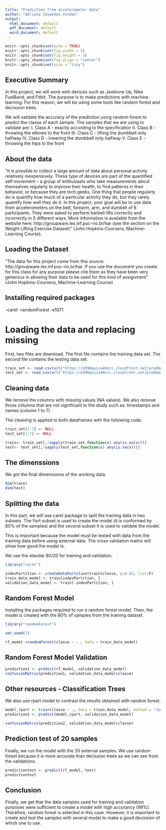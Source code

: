 ```yaml
---
title: "Prediction from accelerometer data"
author: "Adriana Céspedes-Vindas"
output:
  html_document: default
  pdf_document: default
  word_document: default
---
```


```r
knitr::opts_chunk$set(echo = TRUE)
knitr::opts_chunk$set(fig.width = 5)
knitr::opts_chunk$set(fig.height = 3)
knitr::opts_chunk$set(fig.align = "center")
knitr::opts_chunk$set(size = "tiny")
```

## Executive Summary
In this project, we will work with devices such as Jawbone Up, Nike FuelBand, and Fitbit. The purpose is to make predictions with machine learning. For this reason, we will be using some tools like random forest and decission trees. 

We will validate the accuracy of the prediction using random forest to predict the classe of each sample. The samples that we are using to validate are:
I. Class A - exactly according to the specification
II. Class B - throwing the elbows to the front
III. Class C - lifting the dumbbell only halfway
IV. Class D - lowering the dumbbell only halfway
V. Class E - throwing the hips to the front

## About the data
"It is possible to collect a large amount of data about personal activity relatively inexpensively. These type of devices are part of the quantified self movement – a group of enthusiasts who take measurements about themselves regularly to improve their health, to find patterns in their behavior, or because they are tech geeks. One thing that people regularly do is quantify how much of a particular activity they do, but they rarely quantify how well they do it. In this project, your goal will be to use data from accelerometers on the belt, forearm, arm, and dumbell of 6 participants. They were asked to perform barbell lifts correctly and incorrectly in 5 different ways. More information is available from the website here: http://groupware.les.inf.puc-rio.br/har (see the section on the Weight Lifting Exercise Dataset)" (John Hopkins-Coursera, Machine-Learning Course). 
    

## Loading the Dataset
"The data for this project come from this source: http://groupware.les.inf.puc-rio.br/har. If you use the document you create for this class for any purpose please cite them as they have been very generous in allowing their data to be used for this kind of assignment" (John Hopkins-Coursera, Machine-Learning Course)

## Installing required packages

-caret
-randomForest
-e1071



# Loading the data and replacing missing 

First, two files are download. The first file contains the training data set. The second file contains the testing data set.

```r
train_set <- read.csv(url("https://d396qusza40orc.cloudfront.net/predmachlearn/pml-training.csv"),na.strings=c("NA",""))
test_set <- read.csv(url("https://d396qusza40orc.cloudfront.net/predmachlearn/pml-testing.csv"),na.strings=c("NA",""))
```

## Cleaning data
  We remove the columns with missing values (NA values). We also remove those columns that are not significant to the study such as: timestamps and names (column 1 to 7).
  
The cleaning is applied to both dataframes with the following code.

```r
train_set[1:7] <- NULL
test_set[1:7] <- NULL

train<- train_set[,!sapply(train_set,function(x) any(is.na(x)))]
test<- test_set[,!sapply(test_set,function(x) any(is.na(x)))]

```

## The dimenssions

We got the final dimenssions of the working data.

```r
dim(train)
dim(test)
```

## Splitting the data

In this part, we will use caret package to split the training data in two subsets. The fisrt subset is used to create the model (it is conformed by 80% of the samples) and the second subset it is used to validate the model.

This is important because the model must be tested with data from the training data before using external data. The cross validation matrix will show how good the model is.

We use the standar 80/20 for training and validation.

```r
library("caret")

indexPartition <- createDataPartition(train$classe, p=0.80, list=F)
train_data_model <- train[indexPartition, ]
validation_data_model <- train[-indexPartition, ]
```


## Random Forest Model
  Installing the packages required to run a random forest model.
  Then, the model is created with the 80% of samples from the training dataset.

```r
library("randomForest")

set.seed(1)

rf_model =randomForest(classe ~ . , data = train_data_model)
```

## Random Forest Model Validation

```r
prediction1 <- predict(rf_model, validation_data_model)
confusionMatrix(prediction1, validation_data_model$classe)
```

## Other resources - Classification Trees

We also use rpart model to contrast the results obtained with random forest.

```r
model_rpart <- train(classe ~ ., data = train_data_model, method = "rpart" )
prediction2 <- predict(model_rpart, validation_data_model)

confusionMatrix(prediction2, validation_data_model$classe)
```

## Prediction test of 20 samples
Finally, we run the model with the 20 external samples. We use random forest because it is more accurate than decission trees as we can see from the validations.
```r
predictiontest <- predict(rf_model, test)
predictiontest
```


## Conclusion
  Finally, we get that the data samples used for training and validation purposes were sufficient to create a model with high accurancy (99%). Therefore, random forest is selected in this case. 
  However, it is important to create and test the samples with several model to make a good decission of which one to use.

